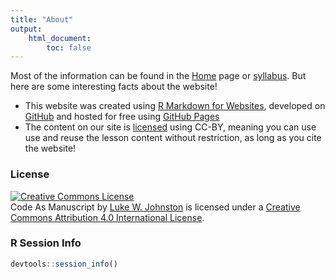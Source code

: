 ```yaml
---
title: "About"
output:
    html_document:
        toc: false
---
```


Most of the information can be found in the [Home](index.html) page or 
[syllabus](syllabus.html). But here are some interesting facts about the
website!

- This website was created using [R Markdown for Websites](http://rmarkdown.rstudio.com/rmarkdown_websites.html), 
developed on [GitHub](https://github.com/) and hosted for free using 
[GitHub Pages](https://pages.github.com)
- The content on our site is [licensed](LICENSE.html) using CC-BY, meaning you
can use use and reuse the lesson content without restriction, as long as you
cite the website!

### License

<a rel="license" href="http://creativecommons.org/licenses/by/4.0/"><img alt="Creative Commons License" style="border-width:0" src="https://i.creativecommons.org/l/by/4.0/88x31.png" /></a><br /><span xmlns:dct="http://purl.org/dc/terms/" property="dct:title">Code As Manuscript</span> by <a xmlns:cc="http://creativecommons.org/ns#" href="http://codeasmanuscript.org" property="cc:attributionName" rel="cc:attributionURL">Luke W. Johnston</a> is licensed under a <a rel="license" href="http://creativecommons.org/licenses/by/4.0/">Creative Commons Attribution 4.0 International License</a>.

### R Session Info

```r
devtools::session_info()
```
